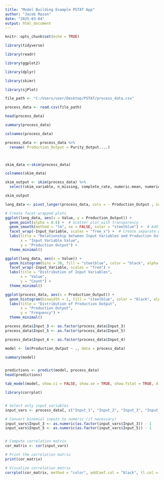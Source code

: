 ---
title: "Model Building Example PSTAT App"
author: "Jacob Mason"
date: "2025-03-04"
output: html_document
---

```{r setup, include=FALSE}
knitr::opts_chunk$set(echo = TRUE)
```





```{r}
library(tidyverse)

library(readr)

library(ggplot2)

library(dplyr)

library(skimr)

library(sjPlot)

```







```{r}

file_path <- "C:/Users/user/Desktop/PSTAT/process_data.csv"

process_data <- read.csv(file_path)

head(process_data)

summary(process_data)

colnames(process_data)

process_data <- process_data %>%
  rename( Production_Output = Purity_Output....)



skim_data <-skim(process_data)

colnames(skim_data)

skim_output <- skim(process_data) %>%
  select(skim_variable, n_missing, complete_rate, numeric.mean, numeric.sd, numeric.p0, numeric.p50, numeric.p100) %>% mutate_if(is.numeric, ~round(., 2))

skim_output

```

```{r}
long_data <- pivot_longer(process_data, cols = - Production_Output , names_to = "Input_Variable", values_to = "Value")

# Create facet-wrapped plots
ggplot(long_data, aes(x = Value, y = Production_Output)) +
  geom_point(alpha = 0.6) +  # Scatter plot with transparency
  geom_smooth(method = "lm", se = FALSE, color = "steelblue") +  # Add linear trend line
  facet_wrap(~Input_Variable, scales = "free_x") +  # Create separate plots per input
  labs(title = "Relationship between Input Variables and Production Output",
       x = "Input Variable Value",
       y = "Production Output") +
  theme_minimal()
```

```{r}
ggplot(long_data, aes(x = Value)) +
  geom_histogram(bins = 30, fill = "steelblue", color = "black", alpha = 0.7) +  
  facet_wrap(~Input_Variable, scales = "free") +  
  labs(title = "Distribution of Input Variables",
       x = "Value",
       y = "Count") +
  theme_minimal()
```
```{r}
ggplot(process_data, aes(x = Production_Output)) +
  geom_histogram(binwidth = 1, fill = "steelblue", color = "black", alpha = 0.7) +
  labs(title = "Distribution of Production Output",
       x = "Production Output",
       y = "Frequency") +
  theme_minimal()
```

```{r}

process_data$Input_3 <- as.factor(process_data$Input_3)
process_data$Input_5 <- as.factor(process_data$Input_5)

process_data$Input_4 <- as.factor(process_data$Input_4)

model <- lm(Production_Output ~ ., data = process_data)

summary(model)


predictions <- predict(model, process_data)
head(predictions)

tab_model(model, show.ci = FALSE, show.se = TRUE, show.fstat = TRUE, digits = 3)

```







```{r}

library(corrplot)


# Select only input variables
input_vars <- process_data[, c("Input_1", "Input_2", "Input_3", "Input_5", "Input_6")]

# Convert binomial inputs to numeric (if necessary)
input_vars$Input_3 <- as.numeric(as.factor(input_vars$Input_3)) - 1
input_vars$Input_5 <- as.numeric(as.factor(input_vars$Input_5)) - 1


# Compute correlation matrix
cor_matrix <- cor(input_vars)

# Print the correlation matrix
print(cor_matrix)

# Visualize correlation matrix
corrplot(cor_matrix, method = "color", addCoef.col = "black", tl.col = "black", number.cex = 0.7)




```










